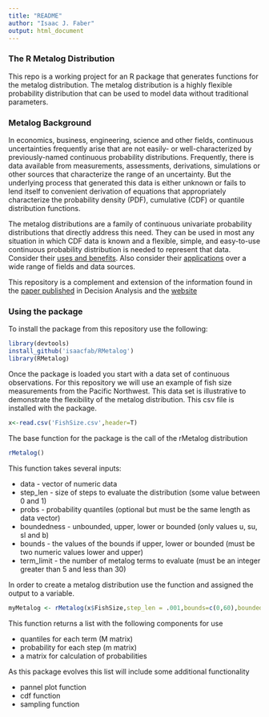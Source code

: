 ```yaml
---
title: "README"
author: "Isaac J. Faber"
output: html_document
---
```


### The R Metalog Distribution

This repo is a working project for an R package that generates functions for the metalog distribution.  The metalog distribution is a highly flexible probability distribution that can be used to model data without traditional parameters.

### Metalog Background

In economics, business, engineering, science and other fields, continuous uncertainties frequently arise that are not easily- or well-characterized by previously-named continuous probability distributions. Frequently, there is data available from measurements, assessments, derivations, simulations or other sources that characterize the range of an uncertainty. But the underlying process that generated this data is either unknown or fails to lend itself to convenient derivation of equations that appropriately characterize the probability density (PDF), cumulative (CDF) or quantile distribution functions.

The metalog distributions are a family of continuous univariate probability distributions that directly address this need. They can be used in most any situation in which CDF data is known and a flexible, simple, and easy-to-use continuous probability distribution is needed to represent that data. Consider their [uses and benefits](http://www.metalogdistributions.com/usesbenefits.html).  Also consider their [applications](http://www.metalogdistributions.com/applicationsdata.html) over a wide range of fields and data sources.

This repository is a complement and extension of the information found in the [paper published](http://pubsonline.informs.org/journal/deca) in Decision Analysis and the [website](http://www.metalogdistributions.com/)

### Using the package

To install the package from this repository use the following:

```r
library(devtools)
install_github('isaacfab/RMetalog')
library(RMetalog)
```

Once the package is loaded you start with a data set of continuous observations.  For this repository we will use an example of fish size measurements from the Pacific Northwest.  This data set is illustrative to demonstrate the flexibility of the metalog distribution.  This csv file is installed with the package.

```r
x<-read.csv('FishSize.csv',header=T)
```

The base function for the package is the call of the rMetalog distribution

```r
rMetalog()
```

This function takes several inputs:

* data - vector of numeric data 
* step_len - size of steps to evaluate the distribution (some value between 0 and 1)
* probs - probability quantiles (optional but must be the same length as data vector)
* boundedness - unbounded, upper, lower or bounded (only values u, su, sl and b)
* bounds - the values of the bounds if upper, lower or bounded (must be two numeric values lower and upper)
* term_limit - the number of metalog terms to evaluate (must be an integer greater than 5 and less than 30)  

In order to create a metalog distribution use the function and assigned the output to a variable.

```r
myMetalog <- rMetalog(x$FishSize,step_len = .001,bounds=c(0,60),boundedness = 'b',term_limit = 16)
```

This function returns a list with the following components for use

* quantiles for each term (M matrix)
* probability for each step (m matrix)
* a matrix for calculation of probabilities

As this package evolves this list will include some additional functionality

* pannel plot function
* cdf function
* sampling function


